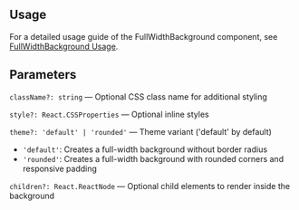 

<Meta of={FullWidthBackgroundStories} />
<StoryTemplate>

## Usage

For a detailed usage guide of the FullWidthBackground component, see [FullWidthBackground Usage](https://github.com/gravity-ui/page-constructor/blob/main/memory-bank/usage/fullWidthBackground.md).

## Parameters

`className?: string` — Optional CSS class name for additional styling

`style?: React.CSSProperties` — Optional inline styles

`theme?: 'default' | 'rounded'` — Theme variant ('default' by default)
- `'default'`: Creates a full-width background without border radius
- `'rounded'`: Creates a full-width background with rounded corners and responsive padding

`children?: React.ReactNode` — Optional child elements to render inside the background

</StoryTemplate>
